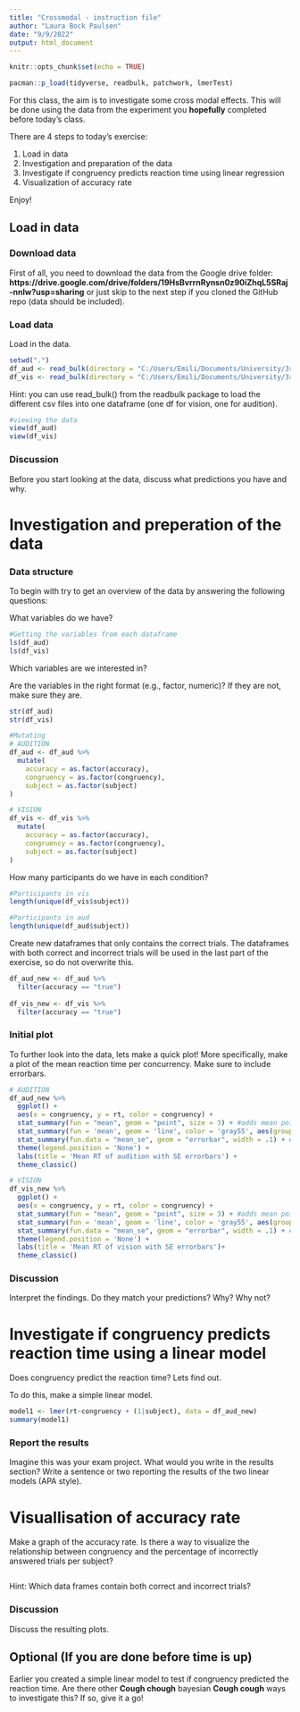 ```yaml
---
title: "Crossmodal - instruction file"
author: "Laura Bock Paulsen"
date: "9/9/2022"
output: html_document
---
```


```r
knitr::opts_chunk$set(echo = TRUE) 
```

```r
pacman::p_load(tidyverse, readbulk, patchwork, lmerTest)
```

For this class, the aim is to investigate some cross modal effects. This will be done using the data from the experiment you **hopefully** completed before today's class.

There are 4 steps to today's exercise: 

1) Load in data
2) Investigation and preparation of the data
3) Investigate if congruency predicts reaction time using linear regression
4) Visualization of accuracy rate


Enjoy!

## Load in data

### Download data
First of all, you need to download the data from the Google drive folder: **https://drive.google.com/drive/folders/19HsBvrrnRynsn0z90iZhqL5SRaj-nnlw?usp=sharing** or just skip to the next step if you cloned the GitHub repo (data should be included).

### Load data
Load in the data.
```r
setwd(".")
df_aud <- read_bulk(directory = "C:/Users/Emili/Documents/University/3rd semester/Perception and Action/PercAct2022/crossmodal/data_aud")
df_vis <- read_bulk(directory = "C:/Users/Emili/Documents/University/3rd semester/Perception and Action/PercAct2022/crossmodal/data_vis")
```

Hint: you can use read_bulk() from the readbulk package to load the different csv files into one dataframe (one df for vision, one for audition). 

```r
#viewing the data
view(df_aud)
view(df_vis)
```


### Discussion
Before you start looking at the data, discuss what predictions you have and why. 


# Investigation and preperation of the data

### Data structure
To begin with try to get an overview of the data by answering the following questions:

What variables do we have? 
```r
#Getting the variables from each dataframe
ls(df_aud)
ls(df_vis)
```

Which variables are we interested in? 

Are the variables in the right format (e.g., factor, numeric)? If they are not, make sure they are.
```r
str(df_aud)
str(df_vis)

#Mutating
# AUDITION 
df_aud <- df_aud %>% 
  mutate(
    accuracy = as.factor(accuracy),
    congruency = as.factor(congruency),
    subject = as.factor(subject)
)

# VISION
df_vis <- df_vis %>% 
  mutate(
    accuracy = as.factor(accuracy),
    congruency = as.factor(congruency),
    subject = as.factor(subject)
)
```

How many participants do we have in each condition?
```r
#Participants in vis
length(unique(df_vis$subject))

#Participants in aud
length(unique(df_aud$subject))
```

Create new dataframes that only contains the correct trials. The dataframes with both correct and incorrect trials will be used in the last part of the exercise, so do not overwrite this. 
```r
df_aud_new <- df_aud %>% 
  filter(accuracy == "true")
  
df_vis_new <- df_vis %>% 
  filter(accuracy == "true")
```


### Initial plot
To further look into the data, lets make a quick plot! More specifically, make a plot of the mean reaction time per concurrency. Make sure to include errorbars. 

```r
# AUDITION
df_aud_new %>% 
  ggplot() +
  aes(x = congruency, y = rt, color = congruency) +
  stat_summary(fun = "mean", geom = "point", size = 3) + #adds mean points
  stat_summary(fun = 'mean', geom = 'line', color = 'gray55', aes(group = 1)) + #adds mean line
  stat_summary(fun.data = "mean_se", geom = "errorbar", width = .1) + #adds the mean standard errorbars
  theme(legend.position = 'None') +
  labs(title = 'Mean RT of audition with SE errorbars') +
  theme_classic()

# VISION
df_vis_new %>% 
  ggplot() +
  aes(x = congruency, y = rt, color = congruency) +
  stat_summary(fun = "mean", geom = "point", size = 3) + #adds mean points
  stat_summary(fun = 'mean', geom = 'line', color = 'gray55', aes(group = 1)) + #adds mean line
  stat_summary(fun.data = "mean_se", geom = "errorbar", width = .1) + #adds the mean standard errorbars
  theme(legend.position = 'None') +
  labs(title = 'Mean RT of vision with SE errorbars')+
  theme_classic()
```

### Discussion
Interpret the findings. Do they match your predictions? Why? Why not? 


# Investigate if congruency predicts reaction time using a linear model
Does congruency predict the reaction time? Lets find out. 

To do this, make a simple linear model. 
```r
model1 <- lmer(rt~congruency + (1|subject), data = df_aud_new)
summary(model1)
```

### Report the results
Imagine this was your exam project. What would you write in the results section? Write a sentence or two reporting the results of the two linear models (APA style).


# Visuallisation of accuracy rate
Make a graph of the accuracy rate. Is there a way to visualize the relationship between congruency and the percentage of incorrectly answered trials per subject?
```r

```

Hint: Which data frames contain both correct and incorrect trials?

### Discussion
Discuss the resulting plots. 


## Optional (If you are done before time is up)
Earlier you created a simple linear model to test if congruency predicted the reaction time. Are there other **Cough chough** bayesian **Cough cough** ways to investigate this? If so, give it a go!


